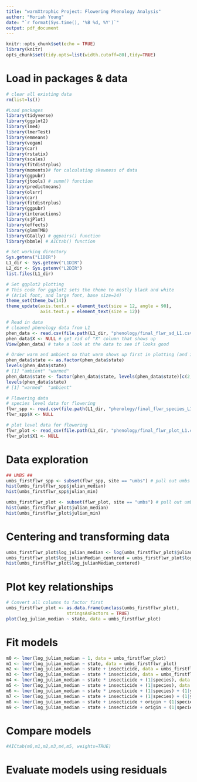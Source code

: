```yaml
---
title: "warmXtrophic Project: Flowering Phenology Analysis"
author: "Moriah Young"
date: "`r format(Sys.time(), '%B %d, %Y')`"
output: pdf_document
---
```


```r
knitr::opts_chunk$set(echo = TRUE)
library(knitr)
opts_chunk$set(tidy.opts=list(width.cutoff=80),tidy=TRUE)
```

# Load in packages & data
```r
# clear all existing data
rm(list=ls())

#Load packages
library(tidyverse)
library(ggplot2)
library(lme4)
library(lmerTest)
library(emmeans)
library(vegan)
library(car)
library(rstatix)
library(scales)
library(fitdistrplus)
library(moments)# for calculating skewness of data
library(ggpubr)
library(jtools) # summ() function
library(predictmeans)
library(olsrr)
library(car)
library(fitdistrplus)
library(ggpubr)
library(interactions)
library(sjPlot)
library(effects)
library(glmmTMB)
library(GGally) # ggpairs() function
library(bbmle) # AICtab() function

# Set working directory
Sys.getenv("L1DIR")
L1_dir <- Sys.getenv("L1DIR")
L2_dir <- Sys.getenv("L2DIR")
list.files(L1_dir)

# Set ggplot2 plotting
# This code for ggplot2 sets the theme to mostly black and white 
# (Arial font, and large font, base size=24)
theme_set(theme_bw(14))
theme_update(axis.text.x = element_text(size = 12, angle = 90),
             axis.text.y = element_text(size = 12))

# Read in data
# cleaned phenology data from L1
phen_data <- read.csv(file.path(L1_dir, "phenology/final_flwr_sd_L1.csv"))
phen_data$X <- NULL # get rid of "X" column that shows up
View(phen_data) # take a look at the data to see if looks good

# Order warm and ambient so that warm shows up first in plotting (and is default is red = warm; blue = ambient). First make it a factor
phen_data$state <- as.factor(phen_data$state)
levels(phen_data$state)
# [1] "ambient" "warmed" 
phen_data$state <- factor(phen_data$state, levels(phen_data$state)[c(2,1)])
levels(phen_data$state)
# [1] "warmed"  "ambient"

# Flowering data
# species level data for flowering
flwr_spp <- read.csv(file.path(L1_dir, "phenology/final_flwr_species_L1.csv"))
flwr_spp$X <- NULL

# plot level data for flowering
flwr_plot <- read_csv(file.path(L1_dir, "phenology/final_flwr_plot_L1.csv"))
flwr_plot$X1 <- NULL
```

# Data exploration
```r
## UMBS ##
umbs_firstflwr_spp <- subset(flwr_spp, site == "umbs") # pull out umbs only data
hist(umbs_firstflwr_spp$julian_median)
hist(umbs_firstflwr_spp$julian_min) 

umbs_firstflwr_plot <- subset(flwr_plot, site == "umbs") # pull out umbs only data
hist(umbs_firstflwr_plot$julian_median)
hist(umbs_firstflwr_plot$julian_min)
```

# Centering and transforming data
```r
umbs_firstflwr_plot$log_julian_median <- log(umbs_firstflwr_plot$julian_median)
umbs_firstflwr_plot$log_julianMedian_centered = umbs_firstflwr_plot$log_julian_median - mean(umbs_firstflwr_plot$log_julian_median)
hist(umbs_firstflwr_plot$log_julianMedian_centered)
```

# Plot key relationships
```r
# Convert all columns to factor first
umbs_firstflwr_plot <- as.data.frame(unclass(umbs_firstflwr_plot),
                       stringsAsFactors = TRUE)
plot(log_julian_median ~ state, data = umbs_firstflwr_plot)
```

# Fit models
```r
m0 <- lmer(log_julian_median ~ 1, data = umbs_firstflwr_plot)
m1 <- lmer(log_julian_median ~ state, data = umbs_firstflwr_plot)
m2 <- lmer(log_julian_median ~ state + insecticide, data = umbs_firstflwr_plot)
m3 <- lmer(log_julian_median ~ state * insecticide, data = umbs_firstflwr_plot)
m4 <- lmer(log_julian_median ~ state * insecticide + (1|species), data = umbs_firstflwr_plot)
m5 <- lmer(log_julian_median ~ state + insecticide + (1|species), data = umbs_firstflwr_plot)
m6 <- lmer(log_julian_median ~ state * insecticide + (1|species) + (1|year_factor), data = umbs_firstflwr_plot)
m7 <- lmer(log_julian_median ~ state + insecticide + (1|species) + (1|year_factor), data = umbs_firstflwr_plot)
m8 <- lmer(log_julian_median ~ state + insecticide + origin + (1|species) + (1|year_factor), data = umbs_firstflwr_plot)
m9 <- lmer(log_julian_median ~ state + insecticide + origin + (1|species) + (1|year_factor) + (1|plot), data = umbs_firstflwr_plot)

```

# Compare models
```r
#AICtab(m0,m1,m2,m3,m4,m5, weights=TRUE)
```

# Evaluate models using residuals
```r

```

